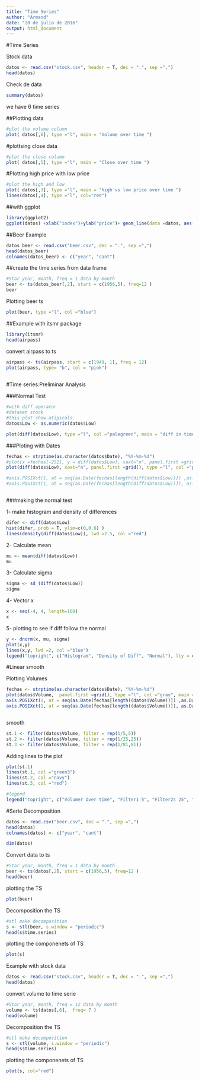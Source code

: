 ---
title: "Time Series"
author: "Armand"
date: "20 de julio de 2016"
output: html_document
---


#Time Series

Stock data
```{r}
datos <- read.csv("stock.csv", header = T, dec = ".", sep =",")
head(datos)

```

Check de data

```{r}

summary(datos)

```
we have 6 time series


##Plotting data
```{r}
#plot the volume column
plot( datos[,6], type ="l", main = "Volume over time ")

```


#plottsing close data

```{r}
#plot the close column
plot( datos[,5], type ="l", main = "Close over time ")


```


#Plotting high price with low price


```{r}

#plot the high and low
plot( datos[,3], type ="l", main = "high vs low price over time ")
lines(datos[,4], type ="l", col="red")

```

##with ggplot

```{r}
library(ggplot2)
ggplot(datos) +xlab("index")+ylab("price")+ geom_line(data =datos, aes(y =High, x = c(1:length(High)) ), color ="red") + geom_line(data =datos, aes(y =Low, x = c(1:length(Low)) )) + ggtitle("Comparison High vs Low prices")


```



##Beer Example 


```{r}
datos_beer <- read.csv("beer.csv", dec = ".", sep =",")
head(datos_beer)
colnames(datos_beer) <- c("year", "cant")

```

##create the time series from data frame

```{r}
#Star year, month, freq = 1 data by month
beer <- ts(datos_beer[,2], start = c(1956,5), freq=12 )
beer

```


Plotting beer ts

```{r}
plot(beer, type ="l", col ="blue")


```



##Example with itsmr package

```{r}

library(itsmr)
head(airpass)

```

convert airpass to ts 

```{r}

airpass <- ts(airpass, start = c(1949, 1), freq = 12)
plot(airpass, type= "b", col = "pink")
 

```



#Time series:Preliminar Analysis

###Normal Test

```{r}
#with diff operator
#dataset stock
#this plot show atipicals
datos$Low <- as.numeric(datos$Low)

plot(diff(datos$Low), type ="l", col ="palegreen", main = "diff in time series ", xlim=c(0, 250), ylim = c(-2.5, 4))


```

###Ploting with Dates

```{r}
fechas <- strptime(as.character(datos$Date), "%Y-%m-%d")
#plot(x =fechas[-252], y = diff(datos$Low), xaxt="n", panel.first =grid(), type ="l", col ="palegreen", main = "diff in time series ")
plot(diff(datos$Low), xaxt="n", panel.first =grid(), type ="l", col ="palegreen", main = "diff in time series ", xlim=c(0, 250), ylim = c(-2.5, 4))

#axis.POSIXct(1, at = seq(as.Date(fechas[length(diff(datos$Low))]) ,as.Date(fechas[1]), by = "months"), format = "%m/%y")
#axis.POSIXct(1, at = seq(as.Date(fechas[length(diff(datos$Low))]), as.Date(fechas[1]),  "years"),labels = F, tcl = -0.2)



```




###making the normal test

1- make histogram  and density of differences
```{r}
difer <- diff(datos$Low)
hist(difer, prob = T, ylim=c(0,0.6) )
lines(density(diff(datos$Low)), lwd =2.5, col ="red")

```

2- Calculate mean
```{r}
mu <- mean(diff(datos$Low))
mu

```

3- Calculate sigma

```{r}

sigma <- sd (diff(datos$Low))
sigma
```

4- Vector x

```{r}

x <- seq(-4, 4, length=100)
x

```

5- plotting to see if diff follow the normal

```{r}

y <- dnorm(x, mu, sigma)
plot(x,y)
lines(x,y, lwd =2, col ="blue")
legend("topright", c("Histogram", "Density of Diff", "Normal"), lty = c(1,1), col = c("black", "red", "blue"), cex = .7)

```


#Linear smooth

Plotting Volumes
```{r}

fechas <- strptime(as.character(datos$Date), "%Y-%m-%d")
plot(datos$Volume,  panel.first =grid(), type ="l", col ="gray", main = "stock volume time series ", ylab = "Volume", xlab = "Dates")
axis.POSIXct(1, at = seq(as.Date(fechas[length((datos$Volume))]) ,as.Date(fechas[1]), by = "months"), format = "%m/%y")
axis.POSIXct(1, at = seq(as.Date(fechas[length((datos$Volume))]), as.Date(fechas[1]),  "years"),labels = F, tcl = -0.2)



```


smooth
```{r}
st.1 <- filter(datos$Volume, filter = rep(1/5,5))
st.2 <- filter(datos$Volume, filter = rep(1/25,25))
st.3 <- filter(datos$Volume, filter = rep(1/81,81))


```

Adding lines to the plot

```{r}
plot(st.1)
lines(st.1, col ="green3")
lines(st.2, col ="navy")
lines(st.3, col ="red")

#legend
legend("topright", c("Volumer Over time", "Filter1 5", "Filter2s 25", "Filter3 81"), lty = 1, col = c("gray", "green3","navy", "red"), cex = .8, box.col = 1, lwd =2)


```


#Serie Decomposition



```{r}
datos <- read.csv("beer.csv", dec = ".", sep =",")
head(datos)
colnames(datos) <- c("year", "cant")

```

```{r}
dim(datos)

```

Convert data to ts
```{r}

#Star year, month, freq = 1 data by month
beer <- ts(datos[,2], start = c(1956,5), freq=12 )
head(beer)

```

plotting the TS
```{r}

plot(beer)
```

Decomposition the TS

```{r}
#stl make decomposition
s <- stl(beer, s.window = "periodic")
head(s$time.series)

```

plotting the componenets of TS
```{r}
plot(s)

```



Example with stock data

```{r}
datos <- read.csv("stock.csv", header = T, dec = ".", sep =",")
head(datos)

```


convert volume to time serie

```{r}
#Star year, month, freq = 12 data by month
volume <- ts(datos[,6],  freq= 7 )
head(volume)


```

Decomposition the TS

```{r}
#stl make decomposition
s <- stl(volume, s.window = "periodic")
head(s$time.series)

```

plotting the componenets of TS
```{r}
plot(s, col="red")

```
